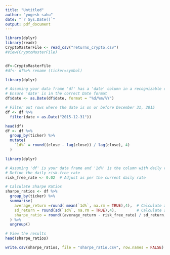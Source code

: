 ```yaml
---
title: "Untitled"
author: "yogesh sahu"
date: "`r Sys.Date()`"
output: pdf_document
---
```


```r
library(dplyr)
library(readr)
CryptoMasterFile <- read_csv("returns_crypto.csv")
#View(CryptoMasterFile)


df<-CryptoMasterFile
#df<- df%>% rename (ticker=symbol)

library(dplyr)

# Assuming your data frame 'df' has a 'date' column in a recognizable date format
# Ensure 'date' is in the correct Date format
df$date <- as.Date(df$date, format = "%d/%m/%Y")

# Filter out rows where the date is on or before December 31, 2015
df <- df %>%
  filter(date > as.Date("2015-12-31"))

head(df)
df <- df %>%
  group_by(ticker) %>%
  mutate(
    `1d%` = round((close - lag(close)) / lag(close), 4)
  )
```




```r
library(dplyr)

# Assuming 'df' is your data frame and '1d%' is the column with daily returns
# Define the daily risk-free rate
risk_free_rate <- 0.02  # Adjust as per the current daily rate

# Calculate Sharpe Ratios
sharpe_ratios <- df %>%
  group_by(ticker) %>%
  summarise(
    average_return =round( mean(`1d%`, na.rm = TRUE),4),  # Calculate average daily return
    sd_return = round(sd(`1d%`, na.rm = TRUE),4),         # Calculate standard deviation of daily returns
    sharpe_ratio = round((average_return - risk_free_rate) / sd_return, 4)  # Calculate and round Sharpe Ratio to 4 decimal places
  ) %>%
  ungroup()

# View the results
head(sharpe_ratios)


```



```r
write.csv(sharpe_ratios, file = "sharpe_ratio.csv", row.names = FALSE)
```
```r

```

